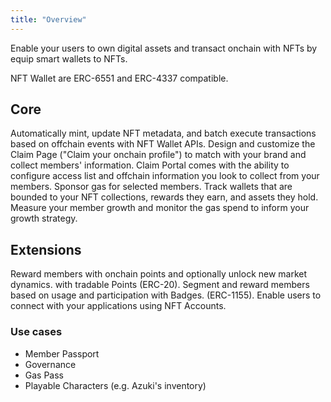 ```yaml
---
title: "Overview"
---
```


Enable your users to own digital assets and transact onchain with NFTs by equip smart wallets to NFTs.

NFT Wallet are ERC-6551 and ERC-4337 compatible.

## Core

<AccordionGroup>
  <Accordion title="APIs">
    Automatically mint, update NFT metadata, and batch execute transactions
    based on offchain events with NFT Wallet APIs.
  </Accordion>
  <Accordion title="Brandable Claim Page">
    Design and customize the Claim Page ("Claim your onchain profile") to match
    with your brand and collect members' information. Claim Portal comes with
    the ability to configure access list and offchain information you look to
    collect from your members.
  </Accordion>
  <Accordion title="Gas Policies">Sponsor gas for selected members.</Accordion>
  <Accordion title="Directory">
    Track wallets that are bounded to your NFT collections, rewards they earn,
    and assets they hold.
  </Accordion>
  <Accordion title="Analytics">
    Measure your member growth and monitor the gas spend to inform your growth
    strategy.
  </Accordion>
</AccordionGroup>

## Extensions

<AccordionGroup>
  <Accordion title="Points">
    Reward members with onchain points and optionally unlock new market dynamics.
    with tradable Points (ERC-20).
  </Accordion>
  <Accordion title="Badges">
    Segment and reward members based on usage and participation with Badges.
    (ERC-1155).
  </Accordion>
  <Accordion title="Portal">
    Enable users to connect with your applications using NFT Accounts.
  </Accordion>
</AccordionGroup>

### Use cases

- Member Passport
- Governance
- Gas Pass
- Playable Characters (e.g. Azuki's inventory)
